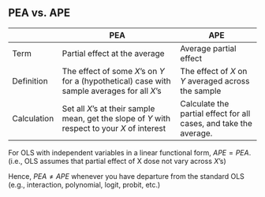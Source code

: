 ## PEA vs. APE

|             | PEA                                                                                           | APE                                                               |
|--------------|----------------------------------|-----------------------|
| Term        | Partial effect at the average                                                                 | Average partial effect                                            |
| Definition  | The effect of some $X$'s on $Y$ for a (hypothetical) case with sample averages for all $X$'s  | The effect of $X$ on $Y$ averaged across the sample               |
| Calculation | Set all $X$'s at their sample mean, get the slope of $Y$ with respect to your $X$ of interest | Calculate the partial effect for all cases, and take the average. |

For OLS with independent variables in a linear functional form, $APE = PEA$. (i.e., OLS assumes that partial effect of X dose not vary across $X$'s)

Hence, $PEA \neq APE$ whenever you have departure from the standard OLS (e.g., interaction, polynomial, logit, probit, etc.)
